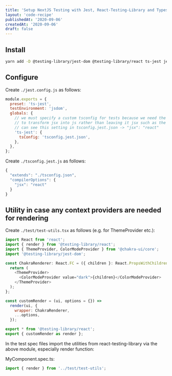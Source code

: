 ```yaml
---
title: 'Setup NextJS Testing with Jest, React-Testing-Library and Typescript'
layout: 'code-recipe'
publishedAt: '2020-09-06'
createdAt: '2020-09-06'
draft: false
---
```


## Install

```bash
yarn add -D @testing-library/jest-dom @testing-library/react ts-jest jest
```

## Configure

Create `./jest.config.js` as follows:

```js
module.exports = {
  preset: 'ts-jest',
  testEnvironment: 'jsdom',
  globals: {
    // we must specify a custom tsconfig for tests because we need the typescript transform
    // to transform jsx into js rather than leaving it jsx such as the next build requires.  you
    // can see this setting in tsconfig.jest.json -> "jsx": "react"
    'ts-jest': {
      tsConfig: 'tsconfig.jest.json',
    },
  },
};
```

Create `./tsconfig.jest.js` as follows:

```js
{
  "extends": "./tsconfig.json",
  "compilerOptions": {
    "jsx": "react"
  }
}

```

## Utility in case any context providers are needed for rendering

Create `./test/test-utils.tsx` as follows (e.g. for ThemeProvider etc.):

```js
import React from 'react';
import { render } from '@testing-library/react';
import { ThemeProvider, ColorModeProvider } from '@chakra-ui/core';
import '@testing-library/jest-dom';

const ChakraRenderer: React.FC = ({ children }: React.PropsWithChildren<Record<string, any>>) => {
  return (
    <ThemeProvider>
      <ColorModeProvider value="dark">{children}</ColorModeProvider>
    </ThemeProvider>
  );
};

const customRender = (ui, options = {}) =>
  render(ui, {
    wrapper: ChakraRenderer,
    ...options,
  });

export * from '@testing-library/react';
export { customRender as render };
```

In the test spec files import the utilities from react-testing-library via the above module, especially render function:

MyComponent.spec.ts:

```js
import { render } from '../test/test-utils';
```
